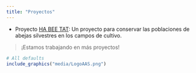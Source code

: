 ```yaml
---
title: "Proyectos"
---
```


- Proyecto [HA BEE TAT](habeetat.html): Un proyecto para conservar las poblaciones de abejas silvestres en los campos de cultivo.  


> ¡Estamos trabajando en más proyectos! 


```r
# All defaults
include_graphics("media/LogoAAS.png")
```
